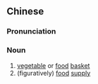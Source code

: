 {{also|菜篮子}}
==Chinese==
{{zh-forms|s=菜篮子|type=12}}

===Pronunciation===
{{zh-pron
|m=càilánzi
|cat=n
}}

===Noun===
{{zh-noun}}

# [[vegetable]] or [[food]] [[basket]]
# (figuratively) [[food]] [[supply]]